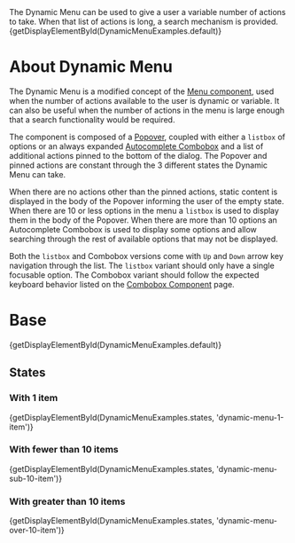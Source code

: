 
<div className="lead doc">
  The Dynamic Menu can be used to give a user a variable number of actions to take. When that list of actions is long, a search mechanism is provided.
</div>

<CodeView exampleOnly>
  {getDisplayElementById(DynamicMenuExamples.default)}
</CodeView>


# About Dynamic Menu

The Dynamic Menu is a modified concept of the [Menu component](/components/menus/), used when the number of actions available to the user is dynamic or variable. It can also be useful when
the number of actions in the menu is large enough that a search functionality would be required.

The component is composed of a [Popover](/components/popovers), coupled with either a `listbox` of options or an always expanded [Autocomplete Combobox](/components/combobox) and a list of additional actions pinned to the bottom of the dialog. The Popover and pinned actions are constant through the 3 different states the Dynamic Menu can take.

When there are no actions other than the pinned actions, static content is displayed in the body of the Popover informing the user of the empty state. When there are 10 or less options in the menu a `listbox` is used to display them in the body of the Popover. When there are more than 10 options an Autocomplete Combobox is used to display some options and allow searching through the rest of available options that may not be displayed.

Both the `listbox` and Combobox versions come with `Up` and `Down` arrow key navigation through the list. The `listbox` variant should only have a single focusable option. The Combobox variant should follow the expected keyboard behavior listed on the [Combobox Component](/components/combobox) page.

# Base

<CodeView>
  {getDisplayElementById(DynamicMenuExamples.default)}
</CodeView>

## States

### With 1 item

<CodeView>
  {getDisplayElementById(DynamicMenuExamples.states, 'dynamic-menu-1-item')}
</CodeView>

### With fewer than 10 items

<CodeView>
  {getDisplayElementById(DynamicMenuExamples.states, 'dynamic-menu-sub-10-item')}
</CodeView>

### With greater than 10 items

<CodeView>
  {getDisplayElementById(DynamicMenuExamples.states, 'dynamic-menu-over-10-item')}
</CodeView>
